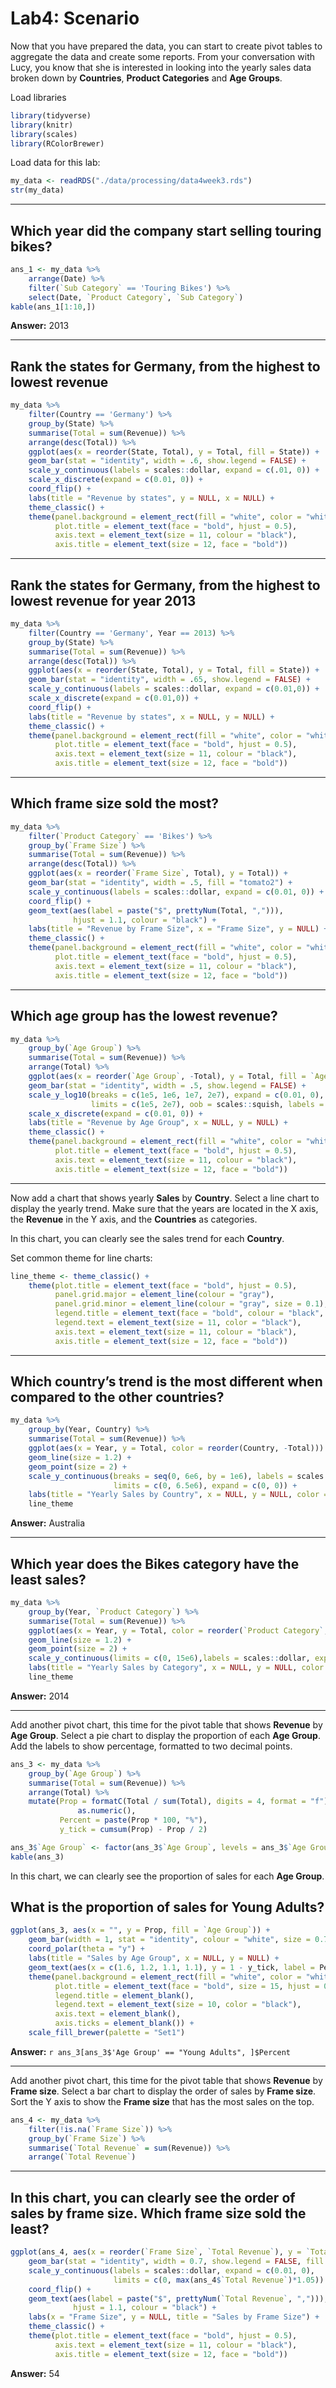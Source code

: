 # Lab4: Scenario

Now that you have prepared the data, you can start to create pivot tables to aggregate the data and create some reports. From your conversation with Lucy, you know that she is interested in looking into the yearly sales data broken down by **Countries**, **Product Categories** and **Age Groups**.

Load libraries
```r
library(tidyverse)
library(knitr)
library(scales)
library(RColorBrewer)
```
Load data for this lab:
```r
my_data <- readRDS("./data/processing/data4week3.rds")
str(my_data)
```

---

## Which year did the company start selling touring bikes?
```r
ans_1 <- my_data %>%
    arrange(Date) %>%
    filter(`Sub Category` == 'Touring Bikes') %>%
    select(Date, `Product Category`, `Sub Category`)
kable(ans_1[1:10,])
```
  
**Answer:** 2013

---

## Rank the states for Germany, from the highest to lowest revenue   
    
    
```r
my_data %>%
    filter(Country == 'Germany') %>%
    group_by(State) %>%
    summarise(Total = sum(Revenue)) %>%
    arrange(desc(Total)) %>%
    ggplot(aes(x = reorder(State, Total), y = Total, fill = State)) +
    geom_bar(stat = "identity", width = .6, show.legend = FALSE) +
    scale_y_continuous(labels = scales::dollar, expand = c(.01, 0)) +
    scale_x_discrete(expand = c(0.01, 0)) +
    coord_flip() +
    labs(title = "Revenue by states", y = NULL, x = NULL) +
    theme_classic() +
    theme(panel.background = element_rect(fill = "white", color = "white"),
          plot.title = element_text(face = "bold", hjust = 0.5),
          axis.text = element_text(size = 11, colour = "black"),
          axis.title = element_text(size = 12, face = "bold"))
```

---

## Rank the states for Germany, from the highest to lowest revenue for year 2013


```r
my_data %>%
    filter(Country == 'Germany', Year == 2013) %>%
    group_by(State) %>%
    summarise(Total = sum(Revenue)) %>%
    arrange(desc(Total)) %>%
    ggplot(aes(x = reorder(State, Total), y = Total, fill = State)) +
    geom_bar(stat = "identity", width = .65, show.legend = FALSE) +
    scale_y_continuous(labels = scales::dollar, expand = c(0.01,0)) +
    scale_x_discrete(expand = c(0.01,0)) +
    coord_flip() +
    labs(title = "Revenue by states", x = NULL, y = NULL) +
    theme_classic() +
    theme(panel.background = element_rect(fill = "white", color = "white"),
          plot.title = element_text(face = "bold", hjust = 0.5),
          axis.text = element_text(size = 11, colour = "black"),
          axis.title = element_text(size = 12, face = "bold"))
```

---

## Which frame size sold the most?
   
```r
my_data %>%
    filter(`Product Category` == 'Bikes') %>%
    group_by(`Frame Size`) %>%
    summarise(Total = sum(Revenue)) %>%
    arrange(desc(Total)) %>%
    ggplot(aes(x = reorder(`Frame Size`, Total), y = Total)) +
    geom_bar(stat = "identity", width = .5, fill = "tomato2") +
    scale_y_continuous(labels = scales::dollar, expand = c(0.01, 0)) +
    coord_flip() +
    geom_text(aes(label = paste("$", prettyNum(Total, ","))),
              hjust = 1.1, colour = "black") +
    labs(title = "Revenue by Frame Size", x = "Frame Size", y = NULL) +
    theme_classic() +
    theme(panel.background = element_rect(fill = "white", color = "white"),
          plot.title = element_text(face = "bold", hjust = 0.5),
          axis.text = element_text(size = 11, colour = "black"),
          axis.title = element_text(size = 12, face = "bold"))
```

---

## Which age group has the lowest revenue?
   
```r
my_data %>%
    group_by(`Age Group`) %>%
    summarise(Total = sum(Revenue)) %>%
    arrange(Total) %>%
    ggplot(aes(x = reorder(`Age Group`, -Total), y = Total, fill = `Age Group`)) +
    geom_bar(stat = "identity", width = .5, show.legend = FALSE) + 
    scale_y_log10(breaks = c(1e5, 1e6, 1e7, 2e7), expand = c(0.01, 0),
                  limits = c(1e5, 2e7), oob = scales::squish, labels = scales::dollar) +
    scale_x_discrete(expand = c(0.01, 0)) +
    labs(title = "Revenue by Age Group", x = NULL, y = NULL) +
    theme_classic() +
    theme(panel.background = element_rect(fill = "white", color = "white"),
          plot.title = element_text(face = "bold", hjust = 0.5),
          axis.text = element_text(size = 11, colour = "black"),
          axis.title = element_text(size = 12, face = "bold"))
```

---  

Now add a chart that shows yearly **Sales** by **Country**. Select a line chart to display the yearly trend. Make sure that the years are located in the X axis, the **Revenue** in the Y axis, and the **Countries** as categories.  
  
In this chart, you can clearly see the sales trend for each **Country**.  
  
Set common theme for line charts:
```r
line_theme <- theme_classic() +
    theme(plot.title = element_text(face = "bold", hjust = 0.5),
          panel.grid.major = element_line(colour = "gray"),
          panel.grid.minor = element_line(colour = "gray", size = 0.1),
          legend.title = element_text(face = "bold", colour = "black", size = 12),
          legend.text = element_text(size = 11, color = "black"),
          axis.text = element_text(size = 11, colour = "black"),
          axis.title = element_text(size = 12, face = "bold"))
```

---

## Which country’s trend is the most different when compared to the other countries?

```r
my_data %>%
    group_by(Year, Country) %>%
    summarise(Total = sum(Revenue)) %>%
    ggplot(aes(x = Year, y = Total, color = reorder(Country, -Total))) +
    geom_line(size = 1.2) +
    geom_point(size = 2) +
    scale_y_continuous(breaks = seq(0, 6e6, by = 1e6), labels = scales::dollar,
                       limits = c(0, 6.5e6), expand = c(0, 0)) +
    labs(title = "Yearly Sales by Country", x = NULL, y = NULL, color = NULL) +
    line_theme
```

**Answer:** Australia

---

## Which year does the Bikes category have the least sales?  

```r
my_data %>%
    group_by(Year, `Product Category`) %>%
    summarise(Total = sum(Revenue)) %>%
    ggplot(aes(x = Year, y = Total, color = reorder(`Product Category`,- Total))) +
    geom_line(size = 1.2) +
    geom_point(size = 2) +
    scale_y_continuous(limits = c(0, 15e6),labels = scales::dollar, expand = c(0, 0)) +
    labs(title = "Yearly Sales by Category", x = NULL, y = NULL, color = NULL) +
    line_theme
```
  
**Answer:** 2014

---

Add another pivot chart, this time for the pivot table that shows **Revenue** by **Age Group**. Select a pie chart to display the proportion of each **Age Group**. Add the labels to show percentage, formatted to two decimal points.  

```r
ans_3 <- my_data %>%
    group_by(`Age Group`) %>%
    summarise(Total = sum(Revenue)) %>%
    arrange(Total) %>%
    mutate(Prop = formatC(Total / sum(Total), digits = 4, format = "f") %>%
               as.numeric(),
           Percent = paste(Prop * 100, "%"),
           y_tick = cumsum(Prop) - Prop / 2)

ans_3$`Age Group` <- factor(ans_3$`Age Group`, levels = ans_3$`Age Group`)
kable(ans_3)
```

In this chart, we can clearly see the proportion of sales for each **Age Group**.

## What is the proportion of sales for Young Adults?
```r
ggplot(ans_3, aes(x = "", y = Prop, fill = `Age Group`)) +
    geom_bar(width = 1, stat = "identity", colour = "white", size = 0.7) +
    coord_polar(theta = "y") +
    labs(title = "Sales by Age Group", x = NULL, y = NULL) +
    geom_text(aes(x = c(1.6, 1.2, 1.1, 1.1), y = 1 - y_tick, label = Percent), size = 7) +
    theme(panel.background = element_rect(fill = "white", color = "white"),
          plot.title = element_text(face = "bold", size = 15, hjust = 0.5),
          legend.title = element_blank(),
          legend.text = element_text(size = 10, color = "black"),
          axis.text = element_blank(),
          axis.ticks = element_blank()) +
    scale_fill_brewer(palette = "Set1")
```

**Answer:** `r ans_3[ans_3$'Age Group' == "Young Adults", ]$Percent`

---

Add another pivot chart, this time for the pivot table that shows **Revenue** by **Frame size**. Select a bar chart to display the order of sales by **Frame size**. Sort the Y axis to show the **Frame size** that has the most sales on the top.  

```r
ans_4 <- my_data %>%
    filter(!is.na(`Frame Size`)) %>%
    group_by(`Frame Size`) %>%
    summarise(`Total Revenue` = sum(Revenue)) %>%
    arrange(`Total Revenue`)
```

---

## In this chart, you can clearly see the order of sales by frame size. Which frame size sold the least?
```r
ggplot(ans_4, aes(x = reorder(`Frame Size`, `Total Revenue`), y = `Total Revenue`)) +
    geom_bar(stat = "identity", width = 0.7, show.legend = FALSE, fill = "tomato2") +
    scale_y_continuous(labels = scales::dollar, expand = c(0.01, 0),
                       limits = c(0, max(ans_4$`Total Revenue`)*1.05)) +
    coord_flip() +
    geom_text(aes(label = paste("$", prettyNum(`Total Revenue`, ","))),
              hjust = 1.1, colour = "black") +
    labs(x = "Frame Size", y = NULL, title = "Sales by Frame Size") +
    theme_classic() +
    theme(plot.title = element_text(face = "bold", hjust = 0.5),
          axis.text = element_text(size = 11, colour = "black"),
          axis.title = element_text(size = 12, face = "bold"))
```

**Answer:** 54